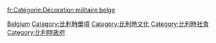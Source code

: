 [[Category:各國勳章|Belgium]]
[[Category:比利時獎項|Category:比利時獎項]]
[[Category:比利時文化|Category:比利時文化]]
[[Category:比利時社會|Category:比利時社會]]
[[Category:比利時政府|Category:比利時政府]]

[[fr:Catégorie:Décoration_militaire_belge|fr:Catégorie:Décoration militaire belge]]